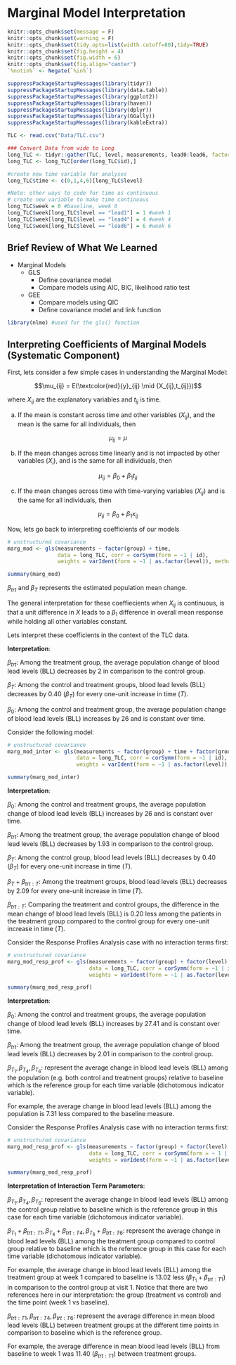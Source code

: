 # Marginal Model Interpretation {#sec-longi-GEE-interpretation}

```r
knitr::opts_chunk$set(message = F)
knitr::opts_chunk$set(warning = F)
knitr::opts_chunk$set(tidy.opts=list(width.cutoff=80),tidy=TRUE)
knitr::opts_chunk$set(fig.height = 4)
knitr::opts_chunk$set(fig.width = 6)
knitr::opts_chunk$set(fig.align="center")
`%notin%` <- Negate(`%in%`)
```

```r
suppressPackageStartupMessages(library(tidyr))
suppressPackageStartupMessages(library(data.table))
suppressPackageStartupMessages(library(ggplot2))
suppressPackageStartupMessages(library(haven))
suppressPackageStartupMessages(library(dplyr))
suppressPackageStartupMessages(library(GGally))
suppressPackageStartupMessages(library(kableExtra))
```

```r
TLC <- read.csv("Data/TLC.csv")

### Convert Data from wide to Long
long_TLC <- tidyr::gather(TLC, level, measurements, lead0:lead6, factor_key=TRUE)
long_TLC <- long_TLC[order(long_TLC$id),]

#create new time variable for analyses
long_TLC$time <- c(0,1,4,6)[long_TLC$level]

#Note: other ways to code for time as continuous
# create new variable to make time continuous
long_TLC$week = 0 #baseline, week 0
long_TLC$week[long_TLC$level == "lead1"] = 1 #week 1
long_TLC$week[long_TLC$level == "lead4"] = 4 #week 4
long_TLC$week[long_TLC$level == "lead6"] = 6 #week 6
```


## Brief Review of What We Learned

\textbf{Models for LDA with Continuous Outcomes}

* Marginal Models
  + GLS
    + Define covariance model
    + Compare models using AIC, BIC, likelihood ratio test
  + GEE
    + Compare models using QIC
    + Define covariance model and link function

```r
library(nlme) #used for the gls() function
```

## Interpreting Coefficients of Marginal Models (Systematic Component)

First, lets consider a few simple cases in understanding the Marginal Model:

$$\mu_{ij} = E(\textcolor{red}{y}_{ij} \mid {X_{ij},t_{ij}})$$

where $X_{ij}$ are the explanatory variables and $t_{ij}$ is time. 


a) If the mean is constant across time and other variables ($X_{ij}$), and the mean is the same for all individuals, then

$$\mu_{ij} = \mu$$


b) If the mean changes across time linearly and is not impacted by other variables ($X_{i}$), and is the same for all individuals, then

$$\mu_{ij} = \beta_0 + \beta_1 t_{ij}$$


c) If the mean changes across time with time-varying variables ($X_{ij}$) and is the same for all individuals, then

$$\mu_{ij} = \beta_0 + \beta_1 x_{ij}$$

Now, lets go back to interpreting coefficients of our models

\begin{center}
$E(y_{ij} \mid X_{ij}) = \beta_0 +  \beta_{trt}trt +  \beta_{T}T$
\end{center}

```r
# unstructured covariance  
marg_mod <- gls(measurements ~ factor(group) + time, 
                data = long_TLC, corr = corSymm(form = ~1 | id),
                weights = varIdent(form = ~1 | as.factor(level)), method = "REML")

summary(marg_mod)
```



$\beta_{trt}$ and $\beta_{T}$ represents the estimated population mean change.

The general interpretation for these coeffiecients when $X_{ij}$ is continuous, is that a unit difference in $X$ leads to a $\beta_1$ difference in overall mean response while holding all other variables constant.

Lets interpret these coefficients in the context of the TLC data.

**Interpretation**: 

$\beta_{trt}$: Among the treatment group, the average population change of blood lead levels (BLL) decreases by 2 in comparison to the control group.


$\beta_{T}$: Among the control and treatment groups, blood lead levels (BLL) decreases by 0.40 ($\beta_{T}$) for every one-unit increase in time ($T$).


$\beta_{0}$: Among the control and treatment group, the average population change of blood lead levels (BLL) increases by 26 and is constant over time.


\newpage

\textbf{How would our interpretation change after adding an interaction term?}

Consider the following model: 

\begin{center}
$E(y_{ij} \mid X_{ij}) = \beta_0 +  \beta_{trt}trt +  \beta_{T}T + \beta_{trt:T}\cdot trt \cdot T$ 
\end{center}


```r
# unstructured covariance  
marg_mod_inter <- gls(measurements ~ factor(group) + time + factor(group):time, 
                      data = long_TLC, corr = corSymm(form = ~1 | id),
                      weights = varIdent(form = ~1 | as.factor(level)), method = "REML")

summary(marg_mod_inter)
```


**Interpretation**: 

$\beta_{0}$: Among the control and treatment groups, the average population change of blood lead levels (BLL) increases by 26 and is constant over time.

$\beta_{trt}$: Among the treatment group, the average population change of blood lead levels (BLL) decreases by 1.93 in comparison to the control group. 

$\beta_{T}$: Among the control group, blood lead levels (BLL) decreases by 0.40 ($\beta_{T}$) for every one-unit increase in time ($T$).

$\beta_{T} + \beta_{trt:T}$: Among the treatment groups, blood lead levels (BLL) decreases by 2.09  for every one-unit increase in time ($T$).

$\beta_{trt:T}$: Comparing the treatment and control groups, the difference in the mean change of blood lead levels (BLL) is 0.20 less among the patients in the treatment group compared to the control group for every one-unit increase in time ($T$).

\newpage

\textbf{How would this change if time was categorical?}

Consider the Response Profiles Analysis case with no interaction terms first:

\begin{center}
$E(y_{ij} \mid X_{ij}) = \beta_0 +  \beta_{trt}trt +  \beta_{T_1}T_1 +  \beta_{T_4}T_4 +  \beta_{T_6}T_6$
\end{center}

```r
# unstructured covariance  
marg_mod_resp_prof <- gls(measurements ~ factor(group) + factor(level), 
                          data = long_TLC, corr = corSymm(form = ~1 | id),
                          weights = varIdent(form = ~1 | as.factor(level)), method = "REML")

summary(marg_mod_resp_prof)
```


**Interpretation**: 

$\beta_{0}$: Among the control and treatment groups, the average population change of blood lead levels (BLL) increases by 27.41 and is constant over time.

$\beta_{trt}$: Among the treatment group, the average population change of blood lead levels (BLL) decreases by 2.01 in comparison to the control group. 

$\beta_{T_1}, \beta_{T_4}, \beta_{T_6}$: represent the average change in blood lead levels (BLL) among the population (e.g. both control and treatment groups) relative to baseline which is the reference group for each time variable (dichotomous indicator variable).

For example, the average change in blood lead levels (BLL) among the population is 7.31 less compared to the baseline measure.


\newpage

\textbf{How would this change if an interaction term was included in the model?}

Consider the Response Profiles Analysis case with no interaction terms first:

\begin{center}
$E(y_{ij} \mid X_{ij}) = \beta_0 +  \beta_{trt}trt +  \beta_{T_1}T_1 +  \beta_{T_4}T_4 +  \beta_{T_6}T_6 + \beta_{trt:T1}\cdot trt \cdot T_1 +  \beta_{trt:T4}\cdot trt \cdot T_4 +  \beta_{trt:T6}\cdot trt \cdot T_6$
\end{center}

```r
# unstructured covariance  
marg_mod_resp_prof <- gls(measurements ~ factor(group) + factor(level) + factor(group):factor(level), 
                          data = long_TLC, corr = corSymm(form = ~ 1 | id),
                          weights = varIdent(form = ~1 | as.factor(level)), method = "REML")

summary(marg_mod_resp_prof)
```


**Interpretation of Interaction Term Parameters**: 

$\beta_{T_1}, \beta_{T_4}, \beta_{T_6}$: represent the average change in blood lead levels (BLL) among the control group relative to baseline which is the reference group in this case for each time variable (dichotomous indicator variable).

$\beta_{T_1} + \beta_{trt:T1}, \beta_{T_4} + \beta_{trt:T4}, \beta_{T_6} + \beta_{trt:T6}$: represent the average change in blood lead levels (BLL) among the treatment group compared to control group relative to baseline which is the reference group in this case for each time variable (dichotomous indicator variable).

For example, the average change in blood lead levels (BLL) among the treatment group at week 1 compared to baseline is 13.02 less ($\beta_{T_1} + \beta_{trt:T1}$) in comparison to the control group at visit 1. Notice that there are two references here in our interpretation: the group (treatment vs control) and the time point (week 1 vs baseline).

$\beta_{trt:T1}, \beta_{trt:T4}, \beta_{trt:T6}$: represent the average difference in mean blood lead levels (BLL) between treatment groups at the different time points in comparison to baseline which is the reference group.

For example, the average difference in mean blood lead levels (BLL) from baseline to week 1 was 11.40 ($\beta_{trt:T1}$) between treatment groups.



